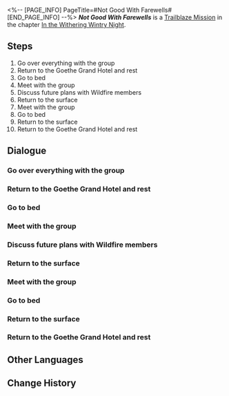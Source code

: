 <%-- [PAGE_INFO]
PageTitle=#Not Good With Farewells#
[END_PAGE_INFO] --%>
{{Stub|Dialogue.}}
{{Mission Infobox
|id            = 1011001
|title         = 
|image         = <!--Mission Not Good With Farewells.png-->
|type          = Trailblaze
|event_name    = 
|chapter       = In the Withering Wintry Night
|requirements  = [[Trailblaze Mission]] ''[[To Rot or to Burn]]'' completed
|summary       = You decide to return to the surface and seal the Stellaron. The members of Wildfire greet you on behalf of Bronya and offer to clear the path for you.
|characters    = Gertie; Sampo; Trailblazer
|startLocation = [[Jarilo-VI]] - [[Rivet Town]]
|world         = Jarilo-VI
|area          = Rivet Town
|prev          = To Rot or to Burn
|next          = Cleanse in the Darkness Outside
|rewards       = Trailblaze EXP*300; Condensed Aether*3; Credit*8,000
}}
'''''Not Good With Farewells''''' is a [[Trailblaze Mission]] in the chapter [[In the Withering Wintry Night]].

==Steps==
# Go over everything with the group
# Return to the Goethe Grand Hotel and rest
# Go to bed
# Meet with the group
# Discuss future plans with Wildfire members
# Return to the surface
# Meet with the group
# Go to bed
# Return to the surface
# Return to the Goethe Grand Hotel and rest

<!--
==Gameplay Notes==

--><!--
==Trial Character==

-->
==Dialogue==
{{Stub Dialogue}}
===Go over everything with the group===
{{Mission Description|type=trailblaze|location=Rivet Town|The truth of the planet is almost clear: The great calamity that ravaged the planet originated from the Stellaron.<br />The past Guardians have known about this but could do nothing about it. In the end, they chose to lie so that the city and its people could continue to live on the brink of desperation in this fabricated momentary peace.<br />But this does not solve the problem. You are well aware that only by destroying the Stellaron can this planet and Belobog return to their correct path, and enable the Express to embark on its journey.<br />Share your thoughts with your companions and decide on your next moves.}}
{{Dialogue Start}}
:{{tx}}
{{Dialogue End}}

===Return to the Goethe Grand Hotel and rest===
{{Mission Description|type=trailblaze|location=Boulder Town|update|After an exchange of ideas and opinions, you quickly come up with a conclusion: The most urgent matter at hand is to return to the hotel and get a good night's sleep. You'll find out what the Wildfire thinks later.<br />It may not sound like the most heroic thing to do, but a soft and fluffy mattress after hard fights and toil is simply too much of a temptation.<br />A short break goes a long way towards preparing for the journey ahead. This is true for every traveler, and you are no exception.}}
{{Dialogue Start}}
:{{tx}}
{{Dialogue End}}

===Go to bed===
{{Mission Description|type=trailblaze|location=Boulder Town|update|Having had a thorough discussion, you quickly conclude that the priority is to return to the hotel and get a good night's sleep. You will ask what Wildfire makes of this later.<br />It may sound outlandish, but how can one say no to a soft mattress after a long journey and harsh battle?<br />You toss all the complaints about your bed behind, thinking it must be the nicest thing this world has to offer.<br />Nighty-night. May you no longer be troubled by nightmares.}}
{{Dialogue Start}}
:{{tx}}
{{Dialogue End}}

===Meet with the group===
{{Mission Description|type=trailblaze|location=Boulder Town|update|Finally, a good night's sleep. Or not &mdash; because you can't remember if you had a nightmare during the night.<br />Wouldn't hurt to stay a while longer to appreciate this simple yet cozy little room of yours... After all, there's no way to tell when you will be able to come back.<br />Go meet the group when you are ready.}}
{{Dialogue Start}}
:{{tx}}
{{Dialogue End}}

===Discuss future plans with Wildfire members===
{{Mission Description|type=trailblaze|location=<!--to be added-->|update|The longer you stay in this giant space underground, the harder it is to differentiate between the cold rock ceiling and the sky.<br />It's time to return to the surface... But you wouldn't be able to without any help &mdash; because if you could, you would've already done so, isn't that right?<br />"Wherever there is hardship and a cry for help, there is Wildfire." That is what Natasha once said. Go and ask them for a favor for the last time.}}
{{Dialogue Start}}
:{{tx}}
{{Dialogue End}}

===Return to the surface===
{{Mission Description|type=trailblaze|location=Boulder Town|update|The longer you stay in this giant underground space, the harder it is to differentiate between the cold rock ceiling and the sky.<br />It's time to return to the surface... But you wouldn't be able to without any help &mdash; because if you could, you would've already done so, isn't that right?<br />The members of Wildfire extends Bronya's greetings to you and are willing to guide you... But you can't be too picky about the guide.<br />Prepare yourself mentally and leave with Sampo.}}
{{Dialogue Start}}
:{{tx}}
{{Dialogue End}}

===Meet with the group===
{{Mission Description|type=trailblaze|location=<!--to be added-->|update|Finally, a good night's sleep. Or not &mdash; because you can't remember if you had a nightmare during the night.<br />Wouldn't hurt to stay a while longer to appreciate this simple yet cozy little room of yours... After all, there's no way to tell when you will be able to come back.<br />Go meet the group when you are ready.}}
{{Dialogue Start}}
:{{tx}}
{{Dialogue End}}

===Go to bed===
{{Mission Description|type=trailblaze|location=<!--to be added-->|update|Having had a thorough discussion, you quickly conclude that the priority is to return to the hotel and get a good night's sleep. You will ask what Wildfire makes of this later.<br />It may sound outlandish, but how can one say no to a soft mattress after a long journey and harsh battle?<br />You toss all the complaints about your bed behind, thinking it must be the nicest thing this world has to offer.<br />Nighty-night. May you no longer be troubled by nightmares.}}
{{Dialogue Start}}
:{{tx}}
{{Dialogue End}}

===Return to the surface===
{{Mission Description|type=trailblaze|location=Boulder Town|update|The longer you stay in this giant underground space, the harder it is to differentiate between the cold rock ceiling and the sky.<br />It's time to return to the surface... But you wouldn't be able to without any help &mdash; because if you could, you would've already done so, isn't that right?<br />The members of Wildfire extends Bronya's greetings to you and are willing to guide you... But you can't be too picky about the guide.<br />Prepare yourself mentally and leave with Sampo.}}
{{Dialogue Start}}
:{{tx}}
{{Dialogue End}}

===Return to the Goethe Grand Hotel and rest===
{{Mission Description|type=trailblaze|location=Boulder Town|update|After an exchange of ideas and opinions, you quickly come up with a conclusion: The most urgent matter at hand is to return to the hotel and get a good night's sleep. You'll find out what the Wildfire thinks later.<br />It may not sound like the most heroic thing to do, but a soft and fluffy mattress after hard fights and toil is simply too much of a temptation.<br />A short break goes a long way towards preparing for the journey ahead. This is true for every traveler, and you are no exception.}}
{{Dialogue Start}}
:{{tx}}
{{Dialogue End}}

==Other Languages==
{{Other Languages
|en   = Not Good With Farewells
|zhs  = 我们不擅长告别
|zht  = 我們不擅長告別
|ja   = 別れを告げるのは苦手
|ko   = 익숙지 않은 작별
|es   = Las despedidas no son lo mío
|fr   = Pas doué pour les adieux
|ru   = Мы не умеем прощаться
|th   = เราไม่สันทัดเรื่องการบอกลา
|vi   = Chúng Tôi Không Giỏi Từ Biệt
|de   = Nicht gut bei Verabschiedungen
|id   = Kita Tidak Ahli dalam Perpisahan
|pt   = Despedidas Não São Meu Forte
}}

==Change History==
{{Change History|1.0}}
